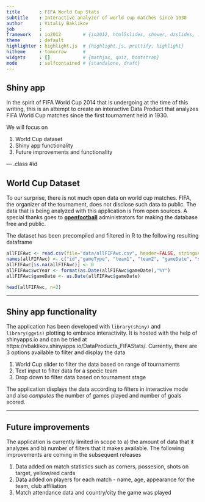 ```yaml
---
title       : FIFA World Cup Stats
subtitle    : Interactive analyzer of world cup matches since 1930
author      : Vitaliy Baklikov
job         : 
framework   : io2012        # {io2012, html5slides, shower, dzslides, ...}
theme       : default
highlighter : highlight.js  # {highlight.js, prettify, highlight}
hitheme     : tomorrow      # 
widgets     : []            # {mathjax, quiz, bootstrap}
mode        : selfcontained # {standalone, draft}
---
```


## Shiny app

In the spirit of FIFA World Cup 2014 that is undergoing at the time of this writing, this is an attempt to create an interactive Data Product that analyzes FIFA World Cup matches since the first tournament held in 1930. 

We will focus on 

1. World Cup dataset
2. Shiny app functionality
3. Future improvements and functionality

--- .class #id

## World Cup Dataset

To our surprise, there is not much open data on world cup matches. FIFA, the organizer of the tournament, does not disclose such data to public. The data that is being analyzed with this application is from open sources. A special thanks goes to [__openfootball__](https://github.com/openfootball/world-cup) administrators for making the database free and public. 

The dataset has been precompiled and filtered in R to the following resulting dataframe

```r
allFIFAwc <- read.csv(file="data/allFIFAwc.csv", header=FALSE, stringsAsFactors = FALSE)
names(allFIFAwc) <- c("id","gameType", "team1", "team2", "gameDate", "score1", "score2", "score1et", "score2et", "score1p", "score2p", "winner" )
allFIFAwc[is.na(allFIFAwc)] <- 0
allFIFAwc$wcYear <- format(as.Date(allFIFAwc$gameDate),"%Y")
allFIFAwc$gameDate <- as.Date(allFIFAwc$gameDate)
```
```r
head(allFIFAwc, n=2)
```

---

## Shiny app functionality

The application has been developed with `library(shiny)` and `library(ggvis)` plotting to embrace interactivity. It is hosted with the help of shinyapps.io and can be tried at https://vbaklikov.shinyapps.io/DataProducts_FIFAStats/. Currently, there are 3 options available to filter and display the data

1. World Cup slider to filter the data based on range of tournaments
2. Text input to filter data for a specic team
3. Drop down to filter data based on tournament stage

The application displays the data according to filters in interactive mode and also _computes_ the number of games played and number of goals scored.   

---

## Future improvements

The application is currently limited in scope to a) the amount of data that it analyzes and b) number of filters that it makes available. The following improvements are coming in the subsequent releases


1. Data added on match statistics such as corners, possesion, shots on target, yellow/red cards
2. Data added on players for each match - name, age, appearance for the team, club affiliation
3. Match attendance data and country/city the game was played
